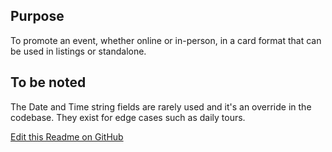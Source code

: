 ## Purpose
To promote an event, whether online or in-person, in a card format that can be used in listings or standalone.

## To be noted
The Date and Time string fields are rarely used and it's an override in the codebase. They exist for edge cases such as daily tours.


[Edit this Readme on GitHub](https://github.com/wellcomecollection/wellcomecollection.org/edit/main/content/webapp/components/EventCard/README.mdx)
